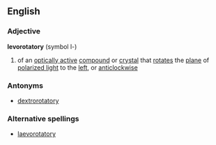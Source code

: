 ==English==
===Adjective===
'''levorotatory'''  (symbol l-)
#{{chemistry}} of an [[optically active]] [[compound]] or [[crystal]] that [[rotate]]s the [[plane]] of [[polarized light]] to the [[left]], or [[anticlockwise]]
===Antonyms===
*[[dextrorotatory]]
===Alternative spellings===
*[[laevorotatory]]